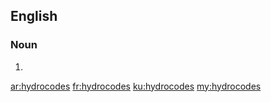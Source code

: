 ==English==

===Noun===
{{head|en|plural}}

# {{plural of|hydrocode|lang=en}}

[[ar:hydrocodes]]
[[fr:hydrocodes]]
[[ku:hydrocodes]]
[[my:hydrocodes]]